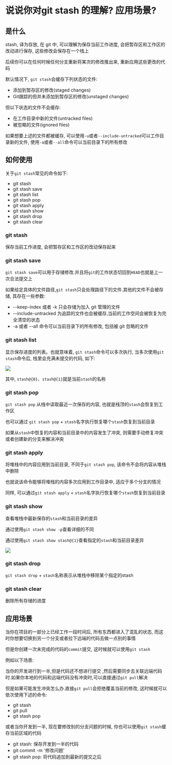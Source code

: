 # 说说你对git stash 的理解? 应用场景? 

## 是什么

stash, 译为存放, 在 git 中, 可以理解为保存当前工作进度, 会把暂存区和工作区的改动进行保存, 这些修改会保存在一个栈上

后续你可以在任何时候任何分支重新将某次的修改推出来, 重新应用这些更改的代码

默认情况下, `git stash`会缓存下列状态的文件: 

- 添加到暂存区的修改(staged changes)
- Git跟踪的但并未添加到暂存区的修改(unstaged changes)

但以下状态的文件不会缓存: 

- 在工作目录中新的文件(untracked files)
- 被忽略的文件(ignored files)

如果想要上述的文件都被缓存, 可以使用`-u`或者`--include-untracked`可以工作目录新的文件, 使用`-a`或者`--all`命令可以当前目录下的所有修改

## 如何使用

关于`git stash`常见的命令如下: 

- git stash
- git stash save
- git stash list
- git stash pop
- git stash apply
- git stash show
- git stash drop
- git stash clear

### git stash

保存当前工作进度, 会把暂存区和工作区的改动保存起来

### git stash save

`git stash save`可以用于存储修改.并且将`git`的工作状态切回到`HEAD`也就是上一次合法提交上

如果给定具体的文件路径,`git stash`只会处理路径下的文件.其他的文件不会被存储, 其存在一些参数: 

- --keep-index 或者 -k 只会存储为加入 git 管理的文件
- --include-untracked 为追踪的文件也会被缓存,当前的工作空间会被恢复为完全清空的状态
- -a 或者 --all 命令可以当前目录下的所有修改, 包括被 git 忽略的文件

### git stash list

显示保存进度的列表。也就意味着, `git stash`命令可以多次执行, 当多次使用`git stash`命令后, 栈里会充满未提交的代码, 如下: 

![](https://static.vue-js.com/50216dd0-fccf-11eb-bc6f-3f06e1491664.png)

其中, `stash@{0}`、`stash@{1}`就是当前`stash`的名称

### git stash pop

`git stash pop` 从栈中读取最近一次保存的内容, 也就是栈顶的`stash`会恢复到工作区

也可以通过 `git stash pop` + `stash`名字执行恢复哪个`stash`恢复到当前目录

如果从`stash`中恢复的内容和当前目录中的内容发生了冲突, 则需要手动修复冲突或者创建新的分支来解决冲突

### git stash apply

将堆栈中的内容应用到当前目录, 不同于`git stash pop`, 该命令不会将内容从堆栈中删除

也就说该命令能够将堆栈的内容多次应用到工作目录中, 适应于多个分支的情况

同样, 可以通过`git stash apply` + `stash`名字执行恢复哪个`stash`恢复到当前目录

### git stash show

查看堆栈中最新保存的`stash`和当前目录的差异

通过使用`git stash show -p`查看详细的不同

通过使用`git stash show stash@{1}`查看指定的`stash`和当前目录差异

![](https://static.vue-js.com/458620a0-fccf-11eb-bc6f-3f06e1491664.png)

### git stash drop

`git stash drop` + `stash`名称表示从堆栈中移除某个指定的stash

### git stash clear

删除所有存储的进度

## 应用场景

当你在项目的一部分上已经工作一段时间后, 所有东西都进入了混乱的状态,  而这时你想要切换到另一个分支或者拉下远端的代码去做一点别的事情

但是你创建一次未完成的代码的`commit`提交, 这时候就可以使用`git stash`

例如以下场景: 

当你的开发进行到一半,但是代码还不想进行提交 ,然后需要同步去关联远端代码时.如果你本地的代码和远端代码没有冲突时,可以直接通过`git pull`解决

但是如果可能发生冲突怎么办.直接`git pull`会拒绝覆盖当前的修改, 这时候就可以依次使用下述的命令: 

- git stash
- git pull
- git stash pop

或者当你开发到一半, 现在要修改别的分支问题的时候, 你也可以使用`git stash`缓存当前区域的代码

- git stash: 保存开发到一半的代码
- git commit -m '修改问题'
- git stash pop: 将代码追加到最新的提交之后
